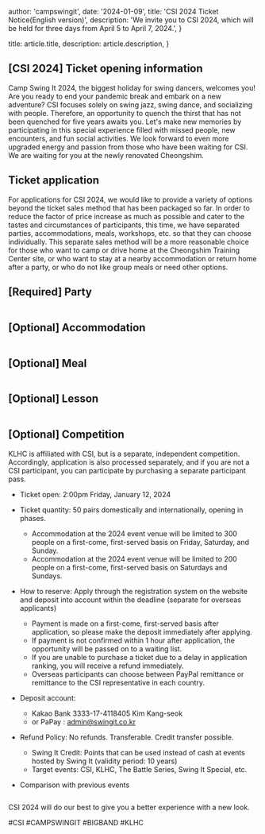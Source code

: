 
  author: 'campswingit',
  date: '2024-01-09',
  title: 'CSI 2024 Ticket Notice(English version)',
  description:
    'We invite you to CSI 2024, which will be held for three days from April 5 to April 7, 2024.',
}

  title: article.title,
  description: article.description,
}




## [CSI 2024] Ticket opening information

Camp Swing It 2024, the biggest holiday for swing dancers, welcomes you!
Are you ready to end your pandemic break and embark on a new adventure? CSI focuses solely on swing jazz, swing dance, and socializing with people. Therefore, an opportunity to quench the thirst that has not been quenched for five years awaits you.
Let's make new memories by participating in this special experience filled with missed people, new encounters, and fun social activities. We look forward to even more upgraded energy and passion from those who have been waiting for CSI. We are waiting for you at the newly renovated Cheongshim.


## Ticket application

For applications for CSI 2024, we would like to provide a variety of options beyond the ticket sales method that has been packaged so far. In order to reduce the factor of price increase as much as possible and cater to the tastes and circumstances of participants, this time, we have separated parties, accommodations, meals, workshops, etc. so that they can choose individually.
This separate sales method will be a more reasonable choice for those who want to camp or drive home at the Cheongshim Training Center site, or who want to stay at a nearby accommodation or return home after a party, or who do not like group meals or need other options.

## [Required] Party

<Image src={party} alt="" />

## [Optional] Accommodation

<Image src={accommodation} alt="" />

## [Optional] Meal

<Image src={meals} alt="" />

## [Optional] Lesson

<Image src={workshop} alt="" />

## [Optional] Competition

KLHC is affiliated with CSI, but is a separate, independent competition.
Accordingly, application is also processed separately, and if you are not a CSI participant, you can participate by purchasing a separate participant pass.

- Ticket open: 2:00pm Friday, January 12, 2024
- Ticket quantity: 50 pairs domestically and internationally, opening in phases.
  * Accommodation at the 2024 event venue will be limited to 300 people on a first-come, first-served basis on Friday, Saturday, and Sunday.
  * Accommodation at the 2024 event venue will be limited to 200 people on a first-come, first-served basis on Saturdays and Sundays.

- How to reserve: Apply through the registration system on the website and deposit into account within the deadline (separate for overseas applicants)
  * Payment is made on a first-come, first-served basis after application, so please make the deposit immediately after applying.
  * If payment is not confirmed within 1 hour after application, the opportunity will be passed on to a waiting list.
  * If you are unable to purchase a ticket due to a delay in application ranking, you will receive a refund immediately.
  * Overseas participants can choose between PayPal remittance or remittance to the CSI representative in each country.

- Deposit account:
  - Kakao Bank 3333-17-4118405 Kim Kang-seok
  - or PaPay : admin@swingit.co.kr

- Refund Policy: No refunds. Transferable. Credit transfer possible.
  * Swing It Credit: Points that can be used instead of cash at events hosted by Swing It (validity period: 10 years)
  * Target events: CSI, KLHC, The Battle Series, Swing It Special, etc.
 
- Comparison with previous events

<Image src={comparison} alt="" />

CSI 2024 will do our best to give you a better experience with a new look.

#CSI #CAMPSWINGIT #BIGBAND #KLHC

